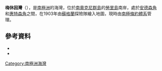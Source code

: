 {{coord|60|46|S|44|33|W|source:GNIS|display=title}}

'''梅休因灣'''（{{lang-en|Methuen Cove}}），是[[南極洲|南極洲]]的海灣，位於[[南奧克尼群島|南奧克尼群島]]的[[勞里島|勞里島]]南岸，處於[[安德森角|安德森角]]和[[惠特森角|惠特森角]]之間，在1903年由[[蘇格蘭|蘇格蘭]]探險隊繪入地圖，現時由[[南極條約體系|南極條約體系]]管理。

==參考資料==
*{{cite gnis | type = antarid | id = 9906| name = Methuen Cove | accessdate = 2013-09-20}}
*{{usgs-gazetteer|id=9906}}

{{Antarctica-geo-stub}}
[[Category:南極洲海灣|Category:南極洲海灣]]